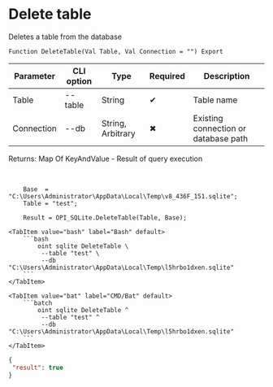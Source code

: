 ﻿---
sidebar_position: 7
---


# Delete table
 Deletes a table from the database



`Function DeleteTable(Val Table, Val Connection = "") Export`

  | Parameter | CLI option | Type | Required | Description |
  |-|-|-|-|-|
  | Table | --table | String | &#x2714; | Table name |
  | Connection | --db | String, Arbitrary | &#x2716; | Existing connection or database path |

  
  Returns:  Map Of KeyAndValue - Result of query execution

<br/>




```bsl title="1C:Enterprise/OneScript code example"
    Base  = "C:\Users\Administrator\AppData\Local\Temp\v8_436F_151.sqlite";
    Table = "test";

    Result = OPI_SQLite.DeleteTable(Table, Base);
```
 

 <Tabs>
  
    <TabItem value="bash" label="Bash" default>
        ```bash
            oint sqlite DeleteTable \
             --table "test" \
             --db "C:\Users\Administrator\AppData\Local\Temp\l5hrbo1dxen.sqlite"
        ```
    </TabItem>
  
    <TabItem value="bat" label="CMD/Bat" default>
        ```batch
            oint sqlite DeleteTable ^
             --table "test" ^
             --db "C:\Users\Administrator\AppData\Local\Temp\l5hrbo1dxen.sqlite"
        ```
    </TabItem>
</Tabs>


```json title="Result"
{
 "result": true
}
```

